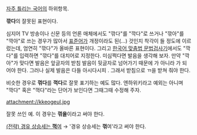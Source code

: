 [[자주 틀리는 국어]]의 하위항목.

'''깎다'''의 잘못된 표현이다.

심지어 TV 방송이나 신문 등의 언론 매체에서도 "깎다"를 "깍다"로 쓰거나 "깎아"를 "깍아"로 쓰는 경우가 많아서 [[표준어]]가 개정이라도 된(…) 것인지 착각이 들 정도에 이르렀는데, 엄연히 "깎다"가 올바른 표현이다. 그리고 [http://speller.cs.pusan.ac.kr 한국어 맞춤법 문법검사기]에서도 "깍다"를 입력하면 "깎다"를 대치어로 지정한다.
미심쩍다면 발음을 생각해 보자. 만약 "깍아"가 맞다면 발음은 앞글자의 받침 발음이 뒷글자로 넘어가기 때문에 '''{{{[까까]}}}'''가 아니라 '''{{{[까가]}}}'''가 되어야 한다. 그러나 실제 발음은 다들 아시다시피 '''{{{[까까]}}}'''. 그래서 받침으로 ㄲ을 받쳐 줘야 한다.

비슷한 경우로 '''꺾다'''를 '''꺽다'''로 잘못 표기하는 예도 많다. 엔하위키라고 예외는 아니며 "깍다" 혹은 "꺽다"라는 단어가 보인다면 그때그때 수정해 주자.

attachment://kkeogeul.jpg

잘못 쓰인 예. 이 경우는 '''꺾을'''이라고 써야 한다.

[http://media.daum.net/economic/others/newsview?newsid=20120415093906688&cateid=1041&RIGHT_COMM=R12 (전략) 경유 상승세는 '''꺽'''여]
→ '경유 상승세는 '''꺾'''여'라고 써야 한다.
